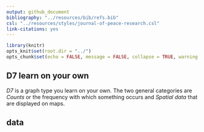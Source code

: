 ```yaml
---
output: github_document
bibliography: "../resources/bib/refs.bib" 
csl: "../resources/styles/journal-of-peace-research.csl"
link-citations: yes
---
```


```r
library(knitr)
opts_knit$set(root.dir = "../")
opts_chunk$set(echo = FALSE, message = FALSE, collapse = TRUE, warning = FALSE)
```

## D7 learn on your own 

*D7* is a graph type you learn on your own. The two general categories are *Counts* or the frequency with which something occurs and *Spatial data* that are displayed on maps.

## data 





